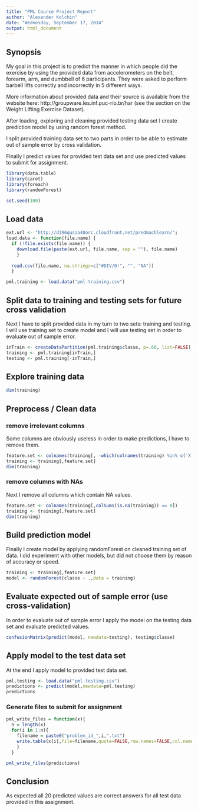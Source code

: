 ```yaml
---
title: "PML Course Project Report"
author: "Alexander Kolchin"
date: "Wednesday, September 17, 2014"
output: html_document
---
```


## Synopsis
My goal in this project is to predict the manner in which people did the exercise by using the provided data from accelerometers on the belt, forearm, arm, and dumbbell of 6 participants. They were asked to perform barbell lifts correctly and incorrectly in 5 different ways.

More information about provided data and their source is available from the website here: http://groupware.les.inf.puc-rio.br/har (see the section on the Weight Lifting Exercise Dataset).

After loading, exploring and cleaning provided testing data set I create prediction model by using random forest method.

I split provided training data set to two parts in order to be able to estimate out of sample error by cross validation.

Finally I predict values for provided test data set and use predicted values to submit for assignment.

```r
library(data.table)
library(caret)
library(foreach)
library(randomForest)

set.seed(100)

```

## Load data
```r
ext.url <- "http://d396qusza40orc.cloudfront.net/predmachlearn/";
load.data <- function(file.name) {
  if (!file.exists(file.name)) {
    download.file(paste(ext.url, file.name, sep = ""), file.name)
    } 
  
  read.csv(file.name, na.strings=c("#DIV/0!", "", "NA"))
  }

pml.training <- load.data("pml-training.csv")

```


## Split data to training and testing sets for future cross validation

Next I have to split provided data in my turn to two sets: training and testing. I will use training set to create model and I will use testing set in order to evaluate out of sample error.
``` r
inTrain <- createDataPartition(pml.training$classe, p=.60, list=FALSE);
training <- pml.training[inTrain,]
testing <- pml.training[-inTrain,]

```

## Explore training data
``` r
dim(training)

```

## Preprocess / Clean data

### remove irrelevant columns 
Some columns are obviously useless in order to make predictions, I have to remove them.
``` r
feature.set <- colnames(training[, -which(colnames(training) %in% c('X', 'user_name', 'raw_timestamp_part_1', 'raw_timestamp_part_2', 'cvtd_timestamp', 'new_window', 'num_window'))])
training <- training[,feature.set]
dim(training)
```

### remove columns with NAs
Next I remove all columns which contain NA values.
``` r
feature.set <- colnames(training[,colSums(is.na(training)) == 0])
training <- training[,feature.set]
dim(training)
```

## Build prediction model
Finally I create model by applying randomForest on cleaned training set of data.
I did experiment with other models, but did not choose them by reason of accuracy or speed.
```r
training <- training[,feature.set]
model <- randomForest(classe ~ .,data = training)
```


## Evaluate expected out of sample error (use cross-validation)
In order to evaluate out of sample error I apply the model on the testing data set and evaluate predicted values.
```r
confusionMatrix(predict(model, newdata=testing), testing$classe)

```

## Apply model to the test data set
At the end I apply model to provided test data set.
```r
pml.testing <- load.data("pml-testing.csv")
predictions <- predict(model,newdata=pml.testing)
predictions
```

### Generate  files to submit for assignment
```r
pml_write_files = function(x){
  n = length(x)
  for(i in 1:n){
    filename = paste0("problem_id_",i,".txt")
    write.table(x[i],file=filename,quote=FALSE,row.names=FALSE,col.names=FALSE)
    }
  }

pml_write_files(predictions)
```

## Conclusion
As expected all 20 predicted values are correct answers for all test data provided in this assignment.

